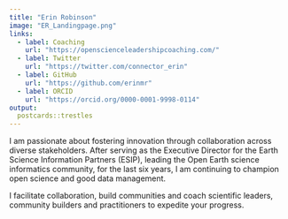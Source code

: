 ```yaml
---
title: "Erin Robinson"
image: "ER_Landingpage.png"
links:
  - label: Coaching
    url: "https://openscienceleadershipcoaching.com/"
  - label: Twitter
    url: "https://twitter.com/connector_erin"
  - label: GitHub
    url: "https://github.com/erinmr"
  - label: ORCID
    url: "https://orcid.org/0000-0001-9998-0114"
output:
  postcards::trestles
---
```

 
I am passionate about fostering innovation through collaboration across diverse stakeholders. After serving as the Executive Director for the Earth Science Information Partners (ESIP), leading the Open Earth science informatics community, for the last six years, I am continuing to champion open science and good data management. 

I facilitate collaboration, build communities and coach scientific leaders, community builders and practitioners to expedite your progress.
